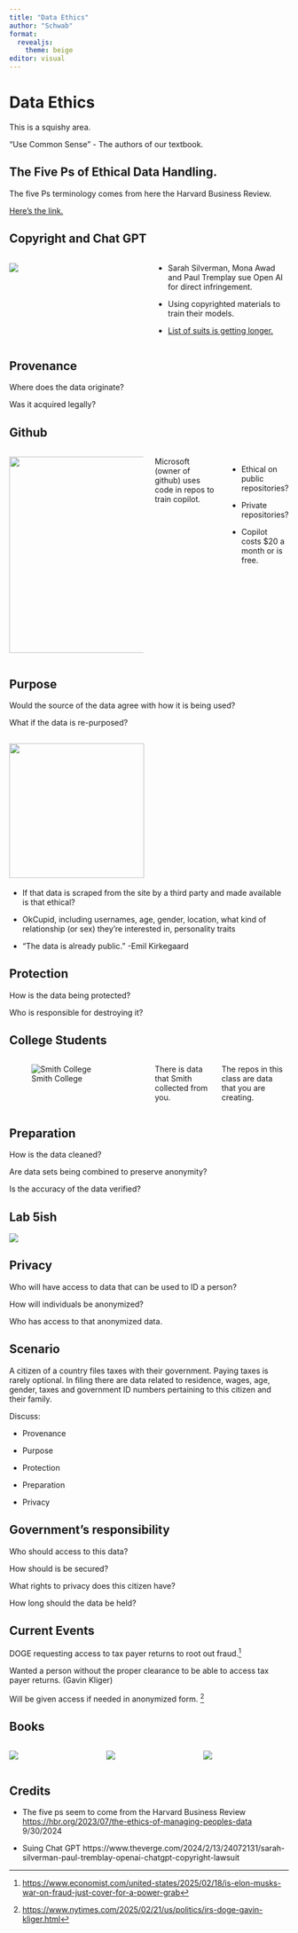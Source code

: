 ```yaml
---
title: "Data Ethics"
author: "Schwab"
format: 
  revealjs:
    theme: beige
editor: visual
---
```


# Data Ethics

This is a squishy area.

"Use Common Sense" - The authors of our textbook.

## The Five Ps of Ethical Data Handling.

The five Ps terminology comes from here the Harvard Business Review.

[Here's the link.](https://hbr.org/2023/07/the-ethics-of-managing-peoples-data)

## Copyright and Chat GPT

::::: columns
::: {.column width="50%"}
![](https://upload.wikimedia.org/wikipedia/commons/thumb/0/04/ChatGPT_logo.svg/1920px-ChatGPT_logo.svg.png)
:::

::: {.column width="50%"}
-   Sarah Silverman, Mona Awad and Paul Tremplay sue Open AI for direct infringement.

-   Using copyrighted materials to train their models.

-   [List of suits is getting longer.](https://originality.ai/blog/openai-chatgpt-lawsuit-list)
:::
:::::

## Provenance

Where does the data originate?

Was it acquired legally?

## Github

:::::: columns
::: {.column width="50%"}
![](https://upload.wikimedia.org/wikipedia/commons/a/ae/Github-desktop-logo-symbol.svg){width="354"}
:::

:::: {.column width="50%"}
::: columns
Microsoft (owner of github) uses code in repos to train copilot.

-   Ethical on public repositories?

-   Private repositories?

-   Copilot costs \$20 a month or is free.
:::
::::
::::::

## Purpose

Would the source of the data agree with how it is being used?

What if the data is re-purposed?

## ![](https://upload.wikimedia.org/wikipedia/commons/4/48/OKCupid_Logo.svg){width="243"}

::: incremental
-   If that data is scraped from the site by a third party and made available is that ethical?

-   OkCupid, including usernames, age, gender, location, what kind of relationship (or sex) they’re interested in, personality traits

-   "The data is already public. " -Emil Kirkegaard
:::

## Protection

How is the data being protected?

Who is responsible for destroying it?

## College Students

:::::: columns
::: {.column width="50%"}
![Smith College](https://encrypted-tbn0.gstatic.com/images?q=tbn:ANd9GcQm_RWI9VTHbnc4TXZTOpWZxf-nX3KdhlyATA&s)
:::

:::: {.column width="50%"}
::: columns
There is data that Smith collected from you.

The repos in this class are data that you are creating.
:::
::::
::::::

## Preparation

How is the data cleaned?

Are data sets being combined to preserve anonymity?

Is the accuracy of the data verified?

## Lab 5ish

[![](https://encrypted-tbn0.gstatic.com/images?q=tbn:ANd9GcQAGMOJ6BcHCxFFTln4-ZM9AQ9jaul5yUThUg&s)](https://aratrace.com/7-sisters-trail-race-4/)

## Privacy

Who will have access to data that can be used to ID a person?

How will individuals be anonymized?

Who has access to that anonymized data.

## Scenario 

A citizen of a country files taxes with their government. Paying taxes is rarely optional. In filing there are data related to residence, wages, age, gender, taxes and government ID numbers pertaining to this citizen and their family.

Discuss:

-   Provenance

-   Purpose

-   Protection

-   Preparation

-   Privacy

## Government's responsibility 

Who should access to this data?

How should is be secured?

What rights to privacy does this citizen have?

How long should the data be held?

## Current Events

DOGE requesting access to tax payer returns to root out fraud.[^1]

[^1]: <https://www.economist.com/united-states/2025/02/18/is-elon-musks-war-on-fraud-just-cover-for-a-power-grab>

Wanted a person without the proper clearance to be able to access tax payer returns. (Gavin Kliger)

Will be given access if needed in anonymized form. [^2]

[^2]: <https://www.nytimes.com/2025/02/21/us/politics/irs-doge-gavin-kliger.html>

## Books

:::::: columns
::: {.column width="33%"}
![](https://images-na.ssl-images-amazon.com/images/S/compressed.photo.goodreads.com/books/1427665814i/51291.jpg)
:::

::: {.column width="33%"}
![](https://images-na.ssl-images-amazon.com/images/S/compressed.photo.goodreads.com/books/1456091964i/28186015.jpg)
:::

::: {.column width="33%"}
![](https://timharford.com/wp-content/uploads/2020/11/data-detective.png)
:::
::::::

## Credits

-   The five ps seem to come from the Harvard Business Review <https://hbr.org/2023/07/the-ethics-of-managing-peoples-data> 9/30/2024

-   Suing Chat GPT https://www.theverge.com/2024/2/13/24072131/sarah-silverman-paul-tremblay-openai-chatgpt-copyright-lawsuit
